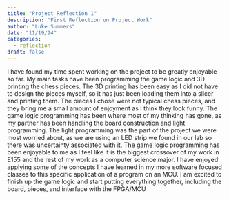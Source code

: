 ```yaml
---
title: "Project Reflection 1"
description: "First Reflection on Project Work"
author: "Luke Summers"
date: "11/19/24"
categories:
  - reflection
draft: false
---
```

I have found my time spent working on the project to be greatly enjoyable so far. My main tasks have been programming the game logic and 3D printing the chess pieces. The 3D printing has been easy as I did not have to design the pieces myself, so it has just been loading them into a slicer and printing them. The pieces I chose were not typical chess pieces, and they bring me a small amount of enjoyment as I think they look funny. The game logic programming has been where most of my thinking has gone, as my partner has been handling the board construction and light programming. The light programming was the part of the project we were most worried about, as we are using an LED strip we found in our lab so there was uncertainty associated with it. The game logic programming has been enjoyable to me as I feel like it is the biggest crossover of my work in E155 and the rest of my work as a computer science major. I have enjoyed applying some of the concepts I have learned in my more software focused classes to this specific application of a program on an MCU. I am excited to finish up the game logic and start putting everything together, including the board, pieces, and interface with the FPGA/MCU